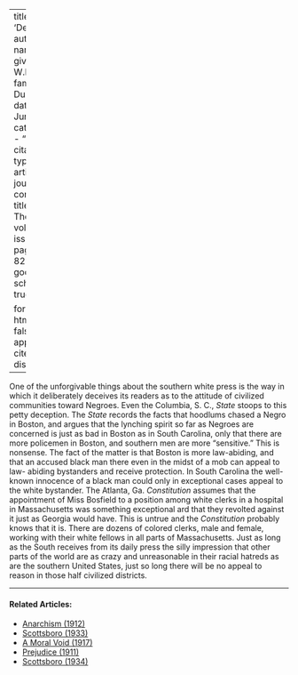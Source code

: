 
---
title: 'Deception'
author:
  - name:
      given: W.E.B.
      family: Du Bois
date: Jun. 1916
categories: 
  - ""
citation: 
  type: article-journal
  container-title: The Crisis
  volume: 12
  issue: 2
  page: 81-82
google-scholar: true

format:
  html:
    toc: false
    appendix-cite-as: display
---



One of the unforgivable things about the southern white press is the
way in which it deliberately deceives its readers as to the attitude of civilized communities toward Negroes. Even
the Columbia, S. C., *State* stoops to this petty deception. The *State*
records the facts that hoodlums chased a Negro in Boston, and argues
that the lynching spirit so far as Negroes are concerned is just as bad
in Boston as in South Carolina, only that there are more policemen in
Boston, and southern men are more "sensitive." This is nonsense. The
fact of the matter is that Boston is more law-abiding, and that an
accused black man there even in the midst of a mob can appeal to law-
abiding bystanders and receive protection. In South Carolina the well-
known innocence of a black man could only in exceptional cases appeal to
the white bystander. The Atlanta, Ga. *Constitution* assumes that the
appointment of Miss Bosfield to a position among white clerks in a
hospital in Massachusetts was something exceptional ard that they revolted against it just as Georgia would have. This is untrue and the
*Constitution* probably knows that it is. There are dozens of colored
clerks, male and female, working with their white fellows in all parts
of Massachusetts. Just as long as the South receives from its daily
press the silly impression that other parts of the world are as crazy
and unreasonable in their racial hatreds as are the southern United
States, just so long there will be no appeal to reason in those half
civilized districts.

<!-- Similar articles start here -->
<div  class="clear-wrap"></div>
<hr>
#### Related Articles:

* [Anarchism (1912)](/Volumes/04/04/anarchism.html)
* [Scottsboro (1933)](/Volumes/40/05/scottsboro.html)
* [A Moral Void (1917)](/Volumes/14/01/moral_void.html)
* [Prejudice (1911)](/Volumes/02/01/prejudice.html)
* [Scottsboro (1934)](/Volumes/41/01/scottsboro.html)

<!-- Similar articles end here -->